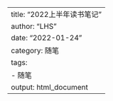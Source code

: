 ---
title: "2022上半年读书笔记"
author: "LHS"
date: "2022-01-24"
category: 随笔
tags: 
- 随笔
output: html_document
---